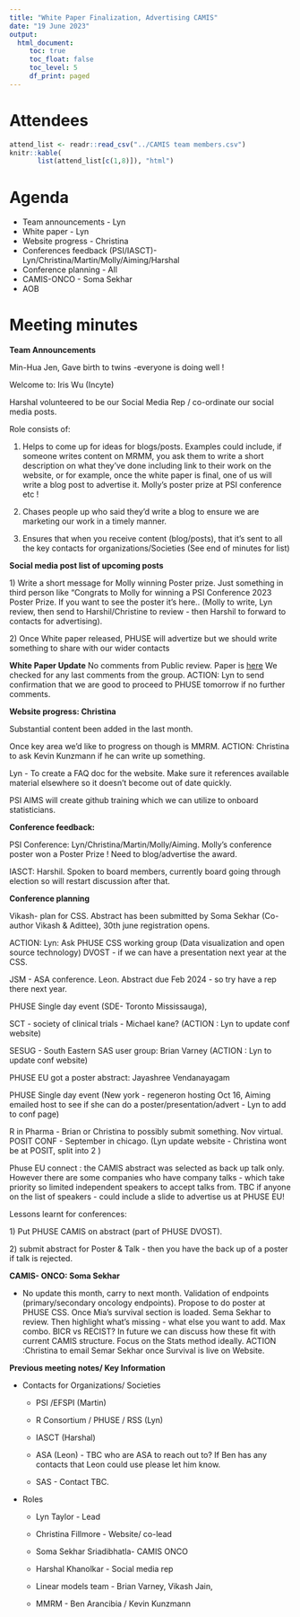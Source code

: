```yaml
---
title: "White Paper Finalization, Advertising CAMIS"
date: "19 June 2023"
output:
  html_document: 
     toc: true
     toc_float: false
     toc_level: 5
     df_print: paged
---
```


# Attendees

```r
attend_list <- readr::read_csv("../CAMIS team members.csv")
knitr::kable(
       list(attend_list[c(1,8)]), "html")
```

# Agenda

-   Team announcements - Lyn
-   White paper - Lyn
-   Website progress - Christina
-   Conferences feedback (PSI/IASCT)- Lyn/Christina/Martin/Molly/Aiming/Harshal
-   Conference planning - All
-   CAMIS-ONCO - Soma Sekhar
-   AOB

# Meeting minutes

**Team Announcements**

Min-Hua Jen, Gave birth to twins -everyone is doing well !

Welcome to: Iris Wu (Incyte)

Harshal volunteered to be our Social Media Rep / co-ordinate our social media posts.

Role consists of:

1)  Helps to come up for ideas for blogs/posts. Examples could include, if someone writes content on MRMM, you ask them to write a short description on what they've done including link to their work on the website, or for example, once the white paper is final, one of us will write a blog post to advertise it. Molly's poster prize at PSI conference etc !

2)  Chases people up who said they'd write a blog to ensure we are marketing our work in a timely manner.

3)  Ensures that when you receive content (blog/posts), that it's sent to all the key contacts for organizations/Societies (See end of minutes for list)

**Social media post list of upcoming posts**

1\) Write a short message for Molly winning Poster prize. Just something in third person like "Congrats to Molly for winning a PSI Conference 2023 Poster Prize. If you want to see the poster it's here..<LINK> (Molly to write, Lyn review, then send to Harshil/Christine to review - then Harshil to forward to contacts for advertising).

2\) Once White paper released, PHUSE will advertize but we should write something to share with our wider contacts

**White Paper Update** No comments from Public review. Paper is [here](https://phuse.s3.eu-central-1.amazonaws.com/Deliverables/Under+Review/White_Paper_V6_11May23+(1).pdf) We checked for any last comments from the group. ACTION: Lyn to send confirmation that we are good to proceed to PHUSE tomorrow if no further comments.

**Website progress: Christina**

Substantial content been added in the last month.

Once key area we'd like to progress on though is MMRM. ACTION: Christina to ask Kevin Kunzmann if he can write up something.

Lyn - To create a FAQ doc for the website. Make sure it references available material elsewhere so it doesn't become out of date quickly.

PSI AIMS will create github training which we can utilize to onboard statisticians.

**Conference feedback:**

PSI Conference: Lyn/Christina/Martin/Molly/Aiming. Molly's conference poster won a Poster Prize ! Need to blog/advertise the award.

IASCT: Harshil. Spoken to board members, currently board going through election so will restart discussion after that.

**Conference planning**

Vikash- plan for CSS. Abstract has been submitted by Soma Sekhar (Co-author Vikash & Adittee), 30th june registration opens.

ACTION: Lyn: Ask PHUSE CSS working group (Data visualization and open source technology) DVOST - if we can have a presentation next year at the CSS.

JSM - ASA conference. Leon. Abstract due Feb 2024 - so try have a rep there next year.

PHUSE Single day event (SDE- Toronto Mississauga),

SCT - society of clinical trials - Michael kane? (ACTION : Lyn to update conf website)

SESUG - South Eastern SAS user group: Brian Varney (ACTION : Lyn to update conf website)

PHUSE EU got a poster abstract: Jayashree Vendanayagam

PHUSE Single day event (New york - regeneron hosting Oct 16, Aiming emailed host to see if she can do a poster/presentation/advert - Lyn to add to conf page)

R in Pharma - Brian or Christina to possibly submit something. Nov virtual. POSIT CONF - September in chicago. (Lyn update website - Christina wont be at POSIT, split into 2 )

Phuse EU connect : the CAMIS abstract was selected as back up talk only. However there are some companies who have company talks - which take priority so limited independent speakers to accept talks from. TBC if anyone on the list of speakers - could include a slide to advertise us at PHUSE EU!

Lessons learnt for conferences:

1\) Put PHUSE CAMIS on abstract (part of PHUSE DVOST).

2\) submit abstract for Poster & Talk - then you have the back up of a poster if talk is rejected.

**CAMIS- ONCO: Soma Sekhar**

-   No update this month, carry to next month. Validation of endpoints (primary/secondary oncology endpoints). Propose to do poster at PHUSE CSS. Once Mia's survival section is loaded. Sema Sekhar to review. Then highlight what's missing - what else you want to add. Max combo. BICR vs RECIST? In future we can discuss how these fit with current CAMIS structure. Focus on the Stats method ideally. ACTION :Christina to email Semar Sekhar once Survival is live on Website.

**Previous meeting notes/ Key Information**

-   Contacts for Organizations/ Societies

    -   PSI /EFSPI (Martin)

    -   R Consortium / PHUSE / RSS (Lyn)

    -   IASCT (Harshal)

    -   ASA (Leon) - TBC who are ASA to reach out to? If Ben has any contacts that Leon could use please let him know.

    -   SAS - Contact TBC.

-   Roles

    -   Lyn Taylor - Lead

    -   Christina Fillmore - Website/ co-lead

    -   Soma Sekhar Sriadibhatla- CAMIS ONCO

    -   Harshal Khanolkar - Social media rep

    -   Linear models team - Brian Varney, Vikash Jain,

    -   MMRM - Ben Arancibia / Kevin Kunzmann
